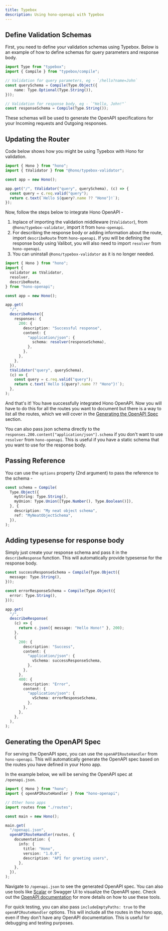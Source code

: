 ```yaml
---
title: Typebox
description: Using hono-openapi with Typebox
---
```


## Define Validation Schemas

First, you need to define your validation schemas using Typebox. Below is an example of how to define schemas for query parameters and response body.

```ts
import Type from "typebox";
import { Compile } from "typebox/compile";

// Validation for query parameters, eg - `/hello?name=John`
const querySchema = Compile(Type.Object({
    name: Type.Optional(Type.String()),
}));

// Validation for response body, eg - `"Hello, John!"`
const responseSchema = Compile(Type.String());
```

These schemas will be used to generate the OpenAPI specifications for your Incoming requests and Outgoing responses.

## Updating the Router

Code below shows how you might be using Typebox with Hono for validation.

```ts
import { Hono } from "hono";
import { tValidator } from "@hono/typebox-validator";

const app = new Hono();

app.get("/", tValidator("query", querySchema), (c) => {
  const query = c.req.valid("query");
  return c.text(`Hello ${query?.name ?? "Hono"}!`);
});
```

Now, follow the steps below to integrate Hono OpenAPI -

1. Inplace of importing the validation middleware (`tValidator`), from `@hono/typebox-validator`, import it from `hono-openapi`.
2. For describing the response body or adding information about the route, import `describeRoute` from `hono-openapi`. If you will be defining the response body using Valibot, you will also need to import `resolver` from `hono-openapi`.
3. You can uninstall `@hono/typebox-validator` as it is no longer needed.

```ts
import { Hono } from "hono";
import {
  validator as tValidator,
  resolver,
  describeRoute,
} from "hono-openapi";

const app = new Hono();

app.get(
  "/",
  describeRoute({
    responses: {
      200: {
        description: "Successful response",
        content: {
          "application/json": {
            schema: resolver(responseSchema),
          },
        },
      },
    },
  }),
  tValidator("query", querySchema),
  (c) => {
    const query = c.req.valid("query");
    return c.text(`Hello ${query?.name ?? "Hono"}!`);
  },
);
```

And that's it! You have successfully integrated Hono OpenAPI. Now you will have to do this for all the routes you want to document but there is a way to list all the routes, which we will cover in the [Generating the OpenAPI Spec](#generating-the-openapi-spec) section.

You can also pass json schema directly to the `responses.200.content["application/json"].schema` if you don't want to use `resolver` from `hono-openapi`. This is useful if you have a static schema that you want to use for the response body.

## Passing Reference

You can use the `options` property (2nd argument) to pass the reference to the schema -

```ts
const schema = Compile(
  Type.Object({
    myString: Type.String(),
    myUnion: Type.Union([Type.Number(), Type.Boolean()]),
  }, {
    description: "My neat object schema",
    ref: "MyNeatObjectSchema",
  }),
);
```

## Adding typesense for response body

Simply just create your response schema and pass it in the `describeResponse` function. This will automatically provide typesense for the response body.

```ts
const successResponseSchema = Compile(Type.Object({
  message: Type.String(),
}));

const errorResponseSchema = Compile(Type.Object({
  error: Type.String(),
}));

app.get(
  "/",
  describeResponse(
    (c) => {
      return c.json({ message: "Hello Hono!" }, 200);
    },
    {
      200: {
        description: "Success",
        content: {
          "application/json": {
            vSchema: successResponseSchema,
          },
        },
      },
      400: {
        description: "Error",
        content: {
          "application/json": {
            vSchema: errorResponseSchema,
          },
        },
      },
    },
  ),
);
```

## Generating the OpenAPI Spec

For serving the OpenAPI spec, you can use the `openAPIRouteHandler` from `hono-openapi`. This will automatically generate the OpenAPI spec based on the routes you have defined in your Hono app.

In the example below, we will be serving the OpenAPI spec at `/openapi.json`.

```ts
import { Hono } from "hono";
import { openAPIRouteHandler } from "hono-openapi";

// Other hono apps
import routes from "./routes";

const main = new Hono();

main.get(
  "/openapi.json",
  openAPIRouteHandler(routes, {
    documentation: {
      info: {
        title: "Hono",
        version: "1.0.0",
        description: "API for greeting users",
      },
    },
  }),
);
```

Navigate to `/openapi.json` to see the generated OpenAPI spec. You can also use tools like [Scalar](https://scalar.com/) or Swagger UI to visualize the OpenAPI spec. Check out the [OpenAPI documentation](/docs/openapi/ui) for more details on how to use these tools.

For quick testing, you can also pass `includeEmptyPaths: true` to the `openAPIRouteHandler` options. This will include all the routes in the hono app, even if they don't have any OpenAPI documentation. This is useful for debugging and testing purposes.